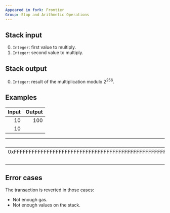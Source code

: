 ```yaml
---
Appeared in fork: Frontier
Group: Stop and Arithmetic Operations
---
```


## Stack input

0. `Integer`: first value to multiply.
1. `Integer`: second value to multiply.

## Stack output

0. `Integer`: result of the multiplication modulo 2<sup>256</sup>.

## Examples

| Input | Output |
|------:|-------:|
| 10 | 100 |
| 10 | |

| Input | Output |
|------:|-------:|
| 0xFFFFFFFFFFFFFFFFFFFFFFFFFFFFFFFFFFFFFFFFFFFFFFFFFFFFFFFFFFFFFFFF | 0xFFFFFFFFFFFFFFFFFFFFFFFFFFFFFFFFFFFFFFFFFFFFFFFFFFFFFFFFFFFFFFFE |
| | 2 | |

## Error cases

The transaction is reverted in those cases:
- Not enough gas.
- Not enough values on the stack.
